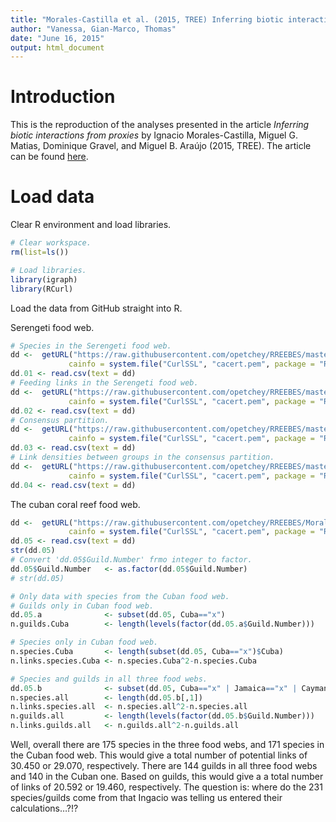 ```yaml
---
title: "Morales-Castilla et al. (2015, TREE) Inferring biotic interactions from proxies."
author: "Vanessa, Gian-Marco, Thomas"
date: "June 16, 2015"
output: html_document
---
```


# Introduction

This is the reproduction of the analyses presented in the article *Inferring biotic interactions from proxies* by Ignacio Morales-Castilla, Miguel G. Matias, Dominique Gravel, and Miguel B. Araújo (2015, TREE). The article can be found [here](http://www.sciencedirect.com/science/article/pii/S0169534715000774).




# Load data

Clear R environment and load libraries.
```r
# Clear workspace.
rm(list=ls())

# Load libraries.
library(igraph)
library(RCurl)
```

Load the data from GitHub straight into R.

Serengeti food web.
```r
# Species in the Serengeti food web.
dd <-  getURL("https://raw.githubusercontent.com/opetchey/RREEBES/master/MORALES-CASTILLA_etal_2015_TREE/Data/Serengeti%20data/journal.pcbi.1002321.s004.CSV",
             cainfo = system.file("CurlSSL", "cacert.pem", package = "RCurl"))
dd.01 <- read.csv(text = dd)
# Feeding links in the Serengeti food web.
dd <-  getURL("https://raw.githubusercontent.com/opetchey/RREEBES/master/MORALES-CASTILLA_etal_2015_TREE/Data/Serengeti%20data/journal.pcbi.1002321.s005.CSV",
             cainfo = system.file("CurlSSL", "cacert.pem", package = "RCurl"))
dd.02 <- read.csv(text = dd)
# Consensus partition.
dd <-  getURL("https://raw.githubusercontent.com/opetchey/RREEBES/master/MORALES-CASTILLA_etal_2015_TREE/Data/Serengeti%20data/journal.pcbi.1002321.s006.CSV",
             cainfo = system.file("CurlSSL", "cacert.pem", package = "RCurl"))
dd.03 <- read.csv(text = dd)
# Link densities between groups in the consensus partition.
dd <-  getURL("https://raw.githubusercontent.com/opetchey/RREEBES/master/MORALES-CASTILLA_etal_2015_TREE/Data/Serengeti%20data/journal.pcbi.1002321.s007.CSV",
             cainfo = system.file("CurlSSL", "cacert.pem", package = "RCurl"))
dd.04 <- read.csv(text = dd)
```


The cuban coral reef food web.
```r
dd <-  getURL("https://raw.githubusercontent.com/opetchey/RREEBES/Morales-Castilla_etal_2015_TREE/MORALES-CASTILLA_etal_2015_TREE/Data/Coral%20reef%20data/857470.item.4%20-%20Guild%20key%2C%20all%20data%20sets.csv",
             cainfo = system.file("CurlSSL", "cacert.pem", package = "RCurl"))
dd.05 <- read.csv(text = dd)
str(dd.05)
# Convert 'dd.05$Guild.Number' frmo integer to factor.
dd.05$Guild.Number   <- as.factor(dd.05$Guild.Number)
# str(dd.05)

# Only data with species from the Cuban food web.
# Guilds only in Cuban food web.
dd.05.a              <- subset(dd.05, Cuba=="x")
n.guilds.Cuba        <- length(levels(factor(dd.05.a$Guild.Number)))

# Species only in Cuban food web.
n.species.Cuba       <- length(subset(dd.05, Cuba=="x")$Cuba)
n.links.species.Cuba <- n.species.Cuba^2-n.species.Cuba

# Species and guilds in all three food webs.
dd.05.b              <- subset(dd.05, Cuba=="x" | Jamaica=="x" | Cayman.Islands=="x")
n.species.all        <- length(dd.05.b[,1])
n.links.species.all  <- n.species.all^2-n.species.all 
n.guilds.all         <- length(levels(factor(dd.05.b$Guild.Number)))
n.links.guilds.all   <- n.guilds.all^2-n.guilds.all

```

Well, overall there are 175 species in the three food webs, and 171 species in the Cuban food web. This would give a total number of potential links of 30.450 or 29.070, respectively. There are 144 guilds in all three food webs and 140 in the Cuban one. Based on guilds, this would give a a total number of links of 20.592 or 19.460, respectively. The question is: where do the 231 species/guilds come from that Ingacio was telling us entered their calculations...?!?











